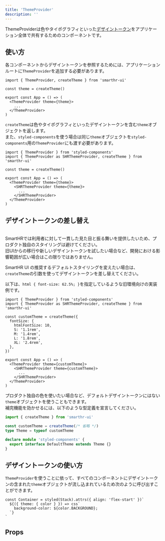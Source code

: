 ```yaml
---
title: 'ThemeProvider'
description: ''
---
```




ThemeProviderは色やタイポグラフィといった[デザイントークン](/products/design-tokens/)をアプリケーション全体で共有するためのコンポーネントです。

<ComponentPreview layout="none">
  <PreviewThemeSwitch />
</ComponentPreview>

## 使い方

各コンポーネントからデザイントークンを参照するためには、アプリケーションルートに`ThemeProvider`を追加する必要があります。

```tsx
import { ThemeProvider, createTheme } from 'smarthr-ui'

const theme = createTheme()

export const App = () => (
  <ThemeProvider theme={theme}>
    ...
  </ThemeProvider>
)
```

`createTheme`は色やタイポグラフィといったデザイントークンを含む`theme`オブジェクトを返します。  
また、`styled-components`を使う場合は同じ`theme`オブジェクトを`styled-components`用の`ThemeProvider`にも渡す必要があります。

```tsx
import { ThemeProvider } from 'styled-components'
import { ThemeProvider as SHRThemeProvider, createTheme } from 'smarthr-ui'

const theme = createTheme()

export const App = () => (
  <ThemeProvider theme={theme}>
    <SHRThemeProvider theme={theme}>
      ...
    </SHRThemeProvider>
  </ThemeProvider>
)
```


## デザイントークンの差し替え

<!-- FIXME レイアウトを Stack でやりたさ（InformationPanel の上部に margin をつける面倒さがすごい -->
<br />

<InformationPanel type="warning" title="デザイントークンの差し替えは非推奨です。" togglable={false}>
  SmartHRでは利用者に対して一貫した見た目と振る舞いを提供したいため、プロダクト独自のスタイリングは避けてください。
  <br />
  旧UIからの移行や新しいデザイントークンを試したい場合など、開発における影響範囲が広い場合はこの限りではありません。
</InformationPanel>

SmartHR UI の推奨するデフォルトスタイリングを変えたい場合は、`createTheme`の引数を使ってデザイントークンを差し替えてください。  

以下は、`html { font-size: 62.5%; }`を指定しているような旧環境向けの実装例です。

```tsx
import { ThemeProvider } from 'styled-components'
import { ThemeProvider as SHRThemeProvider, createTheme } from 'smarthr-ui'

const customTheme = createTheme({
  fontSize: {
    htmlFontSize: 10,
    S: '1.1rem',
    M: '1.4rem',
    L: '1.8rem',
    XL: '2.4rem',
  },
})

export const App = () => (
  <ThemeProvider theme={customTheme}>
    <SHRThemeProvider theme={customTheme}>
      ...
    </SHRThemeProvider>
  </ThemeProvider>
)
```

プロダクト独自の色を使いたい場合など、デフォルトデザイントークンにはない`theme`オブジェクトを使うこともできます。  
補完機能を効かせるには、以下のような型定義を宣言してください。

```ts
import { createTheme } from 'smarthr-ui'

const customTheme = createTheme(/* 省略 */)
type Theme = typeof customTheme

declare module 'styled-components' {
  export interface DefaultTheme extends Theme {}
}
```

## デザイントークンの使い方

`ThemeProvider`を使うことに依って、すべてのコンポーネントにデザイントークンの含まれた`theme`オブジェクトが流し込まれているため次のように呼び出すことができます。

```tsx
const Container = styled(Stack).attrs({ align: 'flex-start' })`
  ${({ theme: { color } }) => css`
    background-color: ${color.BACKGROUND};
  `}
`
```


## Props

<ComponentPropsTable name="ThemeProvider" />
